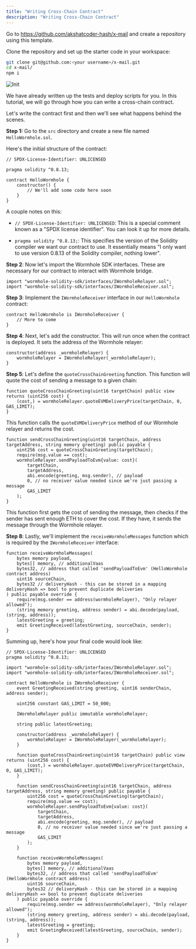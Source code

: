 ```yaml
---
title: "Writing Cross-Chain Contract"
description: "Writing Cross-Chain Contract"
---
```


Go to https://github.com/akshatcoder-hash/x-mail and create a repository using this template.

Clone the repository and set up the starter code in your workspace:

```sh
git clone git@github.com:<your username>/x-mail.git
cd x-mail/
npm i
```

![Init](https://i.ibb.co/mTyVXSP/image.png)

We have already written up the tests and deploy scripts for you. In this tutorial, we will go through how you can write a cross-chain contract.

Let's write the contract first and then we'll see what happens behind the scenes.

**Step 1:** Go to the `src` directory and create a new file named `HelloWormhole.sol`.

Here's the initial structure of the contract:

```solidity
// SPDX-License-Identifier: UNLICENSED

pragma solidity ^0.8.13;

contract HelloWormhole {
    constructor() {
        // We'll add some code here soon
    }
}

```

A couple notes on this:

- `// SPDX-License-Identifier: UNLICENSED`: This is a special comment known as a "SPDX license identifier". You can look it up for more details.

- `pragma solidity ^0.8.13;`: This specifies the version of the Solidity compiler we want our contract to use. It essentially means "I only want to use version 0.8.13 of the Solidity compiler, nothing lower".

**Step 2**: Now let's import the Wormhole SDK interfaces. These are necessary for our contract to interact with Wormhole bridge.

```solidity
import "wormhole-solidity-sdk/interfaces/IWormholeRelayer.sol";
import "wormhole-solidity-sdk/interfaces/IWormholeReceiver.sol";
```

**Step 3**: Implement the `IWormholeReceiver` interface in our `HelloWormhole` contract:

```solidity
contract HelloWormhole is IWormholeReceiver {
    // More to come
}
```

**Step 4**: Next, let's add the constructor. This will run once when the contract is deployed. It sets the address of the Wormhole relayer:

```solidity
constructor(address _wormholeRelayer) {
    wormholeRelayer = IWormholeRelayer(_wormholeRelayer);
}
```

**Step 5**: Let's define the `quoteCrossChainGreeting` function. This function will quote the cost of sending a message to a given chain:

```soliddity 
function quoteCrossChainGreeting(uint16 targetChain) public view returns (uint256 cost) {
    (cost,) = wormholeRelayer.quoteEVMDeliveryPrice(targetChain, 0, GAS_LIMIT);
}
```

This function calls the `quoteEVMDeliveryPrice` method of our Wormhole relayer and returns the cost.

```solidity
function sendCrossChainGreeting(uint16 targetChain, address targetAddress, string memory greeting) public payable {
    uint256 cost = quoteCrossChainGreeting(targetChain);
    require(msg.value == cost);
    wormholeRelayer.sendPayloadToEvm{value: cost}(
        targetChain,
        targetAddress,
        abi.encode(greeting, msg.sender), // payload
        0, // no receiver value needed since we're just passing a message
        GAS_LIMIT
    );
}
```

This function first gets the cost of sending the message, then checks if the sender has sent enough ETH to cover the cost. If they have, it sends the message through the Wormhole relayer.

**Step 8**: Lastly, we'll implement the `receiveWormholeMessages` function which is required by the `IWormholeReceiver` interface:

```solidity
function receiveWormholeMessages(
    bytes memory payload,
    bytes[] memory, // additionalVaas
    bytes32, // address that called 'sendPayloadToEvm' (HelloWormhole contract address)
    uint16 sourceChain,
    bytes32 // deliveryHash - this can be stored in a mapping deliveryHash => bool to prevent duplicate deliveries
) public payable override {
    require(msg.sender == address(wormholeRelayer), "Only relayer allowed");
    (string memory greeting, address sender) = abi.decode(payload, (string, address));
    latestGreeting = greeting;
    emit GreetingReceived(latestGreeting, sourceChain, sender);
}
```

Summing up, here's how your final code would look like:

```solidity
// SPDX-License-Identifier: UNLICENSED
pragma solidity ^0.8.13;

import "wormhole-solidity-sdk/interfaces/IWormholeRelayer.sol";
import "wormhole-solidity-sdk/interfaces/IWormholeReceiver.sol";

contract HelloWormhole is IWormholeReceiver {
    event GreetingReceived(string greeting, uint16 senderChain, address sender);

    uint256 constant GAS_LIMIT = 50_000;

    IWormholeRelayer public immutable wormholeRelayer;

    string public latestGreeting;

    constructor(address _wormholeRelayer) {
        wormholeRelayer = IWormholeRelayer(_wormholeRelayer);
    }

    function quoteCrossChainGreeting(uint16 targetChain) public view returns (uint256 cost) {
        (cost,) = wormholeRelayer.quoteEVMDeliveryPrice(targetChain, 0, GAS_LIMIT);
    }

    function sendCrossChainGreeting(uint16 targetChain, address targetAddress, string memory greeting) public payable {
        uint256 cost = quoteCrossChainGreeting(targetChain);
        require(msg.value == cost);
        wormholeRelayer.sendPayloadToEvm{value: cost}(
            targetChain,
            targetAddress,
            abi.encode(greeting, msg.sender), // payload
            0, // no receiver value needed since we're just passing a message
            GAS_LIMIT
        );
    }

    function receiveWormholeMessages(
        bytes memory payload,
        bytes[] memory, // additionalVaas
        bytes32, // address that called 'sendPayloadToEvm' (HelloWormhole contract address)
        uint16 sourceChain,
        bytes32 // deliveryHash - this can be stored in a mapping deliveryHash => bool to prevent duplicate deliveries
    ) public payable override {
        require(msg.sender == address(wormholeRelayer), "Only relayer allowed");
        (string memory greeting, address sender) = abi.decode(payload, (string, address));
        latestGreeting = greeting;
        emit GreetingReceived(latestGreeting, sourceChain, sender);
    }
}
```